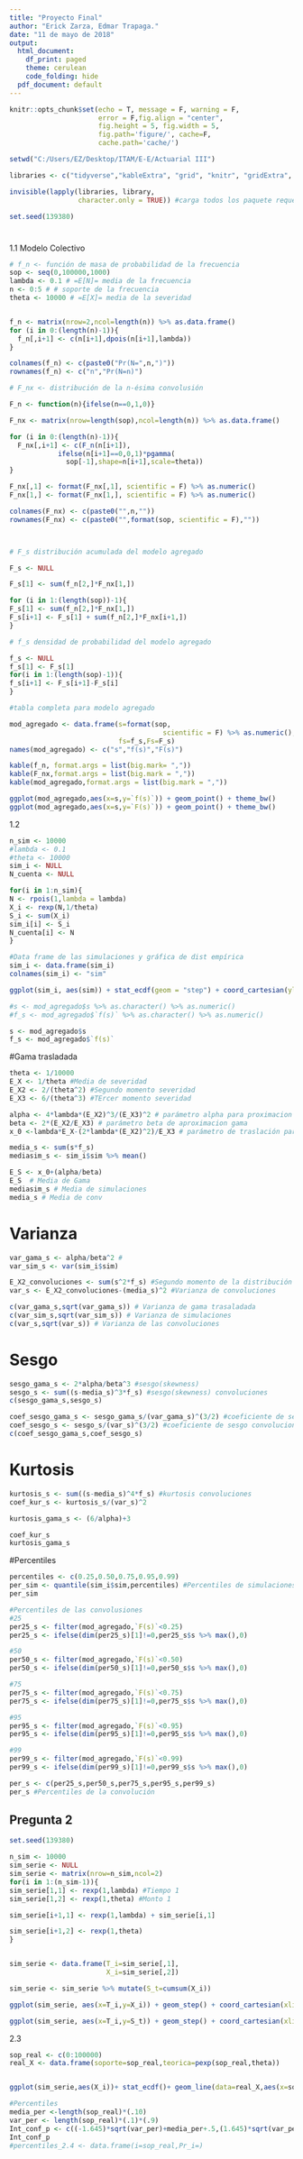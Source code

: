 ```yaml
---
title: "Proyecto Final"
author: "Erick Zarza, Edmar Trapaga."
date: "11 de mayo de 2018"
output:
  html_document: 
    df_print: paged 
    theme: cerulean
    code_folding: hide
  pdf_document: default
---
```


```r
knitr::opts_chunk$set(echo = T, message = F, warning = F, 
                      error = F,fig.align = "center",
                      fig.height = 5, fig.width = 5,
                      fig.path='figure/', cache=F,
                      cache.path='cache/')
```

```r
setwd("C:/Users/EZ/Desktop/ITAM/E-E/Actuarial III")

libraries <- c("tidyverse","kableExtra", "grid", "knitr", "gridExtra", "readxl", "latex2exp")

invisible(lapply(libraries, library,
                 character.only = TRUE)) #carga todos los paquete requeridos sin imprimir el resultado de hacerlo

set.seed(139380)
```

# {.tabset .tabset-fade .tabset-pills} 

1.1 Modelo Colectivo

```r
# f_n <- función de masa de probabilidad de la frecuencia 
sop <- seq(0,100000,1000)
lambda <- 0.1 # =E[N]= media de la frecuencia
n <- 0:5 # # soporte de la frecuencia
theta <- 10000 # =E[X]= media de la severidad


f_n <- matrix(nrow=2,ncol=length(n)) %>% as.data.frame()
for (i in 0:(length(n)-1)){
  f_n[,i+1] <- c(n[i+1],dpois(n[i+1],lambda)) 
}

colnames(f_n) <- c(paste0("Pr(N=",n,")"))
rownames(f_n) <- c("n","Pr(N=n)")

# F_nx <- distribución de la n-ésima convolusión

F_n <- function(n){ifelse(n==0,1,0)}

F_nx <- matrix(nrow=length(sop),ncol=length(n)) %>% as.data.frame()

for (i in 0:(length(n)-1)){
  F_nx[,i+1] <- c(F_n(n[i+1]),
            ifelse(n[i+1]==0,0,1)*pgamma(
              sop[-1],shape=n[i+1],scale=theta)) 
}

F_nx[,1] <- format(F_nx[,1], scientific = F) %>% as.numeric()
F_nx[1,] <- format(F_nx[1,], scientific = F) %>% as.numeric()

colnames(F_nx) <- c(paste0("",n,""))
rownames(F_nx) <- c(paste0("",format(sop, scientific = F),""))



# F_s distribución acumulada del modelo agregado

F_s <- NULL

F_s[1] <- sum(f_n[2,]*F_nx[1,])

for (i in 1:(length(sop))-1){
F_s[1] <- sum(f_n[2,]*F_nx[1,])
F_s[i+1] <- F_s[1] + sum(f_n[2,]*F_nx[i+1,])
}

# f_s densidad de probabilidad del modelo agregado

f_s <- NULL
f_s[1] <- F_s[1]
for(i in 1:(length(sop)-1)){
f_s[i+1] <- F_s[i+1]-F_s[i]
}

#tabla completa para modelo agregado

mod_agregado <- data.frame(s=format(sop, 
                                      scientific = F) %>% as.numeric(),
                           fs=f_s,Fs=F_s)
names(mod_agregado) <- c("s","f(s)","F(s)")
```

```r
kable(f_n, format.args = list(big.mark= ","))
kable(F_nx,format.args = list(big.mark = ","))
kable(mod_agregado,format.args = list(big.mark = ","))
```

```r
ggplot(mod_agregado,aes(x=s,y=`f(s)`)) + geom_point() + theme_bw()
ggplot(mod_agregado,aes(x=s,y=`F(s)`)) + geom_point() + theme_bw()

```

1.2

```r
n_sim <- 10000
#lambda <- 0.1
#theta <- 10000
sim_i <- NULL
N_cuenta <- NULL

for(i in 1:n_sim){
N <- rpois(1,lambda = lambda)
X_i <- rexp(N,1/theta)
S_i <- sum(X_i)
sim_i[i] <- S_i 
N_cuenta[i] <- N
}

#Data frame de las simulaciones y gráfica de dist empírica
sim_i <- data.frame(sim_i) 
colnames(sim_i) <- "sim"

ggplot(sim_i, aes(sim)) + stat_ecdf(geom = "step") + coord_cartesian(ylim=(c(.9,1)),xlim=c(0,100000)) + theme_bw()

#s <- mod_agregado$s %>% as.character() %>% as.numeric()
#f_s <- mod_agregado$`f(s)` %>% as.character() %>% as.numeric()

s <- mod_agregado$s 
f_s <- mod_agregado$`f(s)` 
```

#Gama trasladada

```r
theta <- 1/10000
E_X <- 1/theta #Media de severidad
E_X2 <- 2/(theta^2) #Segundo momento severidad
E_X3 <- 6/(theta^3) #TErcer momento severidad

alpha <- 4*lambda*(E_X2)^3/(E_X3)^2 # parámetro alpha para proximacion gama
beta <- 2*(E_X2/E_X3) # parámetro beta de aproximacion gama
x_0 <-lambda*E_X-(2*lambda*(E_X2)^2)/E_X3 # parámetro de traslación para aproximación gama

media_s <- sum(s*f_s)
mediasim_s <- sim_i$sim %>% mean()

E_S <- x_0+(alpha/beta)
E_S  # Media de Gama
mediasim_s # Media de simulaciones
media_s # Media de conv
```

# Varianza

```r
var_gama_s <- alpha/beta^2 #
var_sim_s <- var(sim_i$sim)

E_X2_convoluciones <- sum(s^2*f_s) #Segundo momento de la distribución de convoluciones
var_s <- E_X2_convoluciones-(media_s)^2 #Varianza de convoluciones

c(var_gama_s,sqrt(var_gama_s)) # Varianza de gama trasaladada
c(var_sim_s,sqrt(var_sim_s)) # Varianza de simulaciones
c(var_s,sqrt(var_s)) # Varianza de las convoluciones
```

# Sesgo

```r
sesgo_gama_s <- 2*alpha/beta^3 #sesgo(skewness)
sesgo_s <- sum((s-media_s)^3*f_s) #sesgo(skewness) convoluciones
c(sesgo_gama_s,sesgo_s)

coef_sesgo_gama_s <- sesgo_gama_s/(var_gama_s)^(3/2) #coeficiente de sesgo gama
coef_sesgo_s <- sesgo_s/(var_s)^(3/2) #coeficiente de sesgo convoluciones
c(coef_sesgo_gama_s,coef_sesgo_s)
```

# Kurtosis

```r
kurtosis_s <- sum((s-media_s)^4*f_s) #kurtosis convoluciones
coef_kur_s <- kurtosis_s/(var_s)^2

kurtosis_gama_s <- (6/alpha)+3

coef_kur_s
kurtosis_gama_s
```

#Percentiles

```r
percentiles <- c(0.25,0.50,0.75,0.95,0.99)
per_sim <- quantile(sim_i$sim,percentiles) #Percentiles de simulaciones
per_sim

#Percentiles de las convolusiones
#25
per25_s <- filter(mod_agregado,`F(s)`<0.25)
per25_s <- ifelse(dim(per25_s)[1]!=0,per25_s$s %>% max(),0)

#50
per50_s <- filter(mod_agregado,`F(s)`<0.50)
per50_s <- ifelse(dim(per50_s)[1]!=0,per50_s$s %>% max(),0)

#75
per75_s <- filter(mod_agregado,`F(s)`<0.75)
per75_s <- ifelse(dim(per75_s)[1]!=0,per75_s$s %>% max(),0)

#95
per95_s <- filter(mod_agregado,`F(s)`<0.95)
per95_s <- ifelse(dim(per95_s)[1]!=0,per95_s$s %>% max(),0)

#99
per99_s <- filter(mod_agregado,`F(s)`<0.99)
per99_s <- ifelse(dim(per99_s)[1]!=0,per99_s$s %>% max(),0)

per_s <- c(per25_s,per50_s,per75_s,per95_s,per99_s)
per_s #Percentiles de la convolución
```

## Pregunta 2

```r
set.seed(139380)

n_sim <- 10000
sim_serie <- NULL
sim_serie <- matrix(nrow=n_sim,ncol=2)
for(i in 1:(n_sim-1)){
sim_serie[1,1] <- rexp(1,lambda) #Tiempo 1
sim_serie[1,2] <- rexp(1,theta) #Monto 1

sim_serie[i+1,1] <- rexp(1,lambda) + sim_serie[i,1]

sim_serie[i+1,2] <- rexp(1,theta)
}


sim_serie <- data.frame(T_i=sim_serie[,1],
                        X_i=sim_serie[,2])

sim_serie <- sim_serie %>% mutate(S_t=cumsum(X_i))

ggplot(sim_serie, aes(x=T_i,y=X_i)) + geom_step() + coord_cartesian(xlim=c(0,100))

ggplot(sim_serie, aes(x=T_i,y=S_t)) + geom_step() + coord_cartesian(xlim=c(0,100),ylim=c(0,200000))
```

2.3

```r
sop_real <- c(0:100000)
real_X <- data.frame(soporte=sop_real,teorica=pexp(sop_real,theta))


ggplot(sim_serie,aes(X_i))+ stat_ecdf()+ geom_line(data=real_X,aes(x=sop_real,y=teorica),col="red")

#Percentiles
media_per <-length(sop_real)*(.10) 
var_per <- length(sop_real)*(.1)*(.9)
Int_conf_p <- c((-1.645)*sqrt(var_per)+media_per+.5,(1.645)*sqrt(var_per)-media_per+.5)
Int_conf_p
#percentiles_2.4 <- data.frame(i=sop_real,Pr_i=)
```



